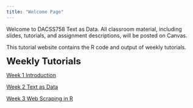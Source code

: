 ```yaml
---
title: "Welcome Page"
---
```


Welcome to DACSS758 Text as Data. All classroom material, including slides, tutorials, and assignment descriptions, will be posted on Canvas.

This tutorial website contains the R code and output of weekly tutorials.

<font size='5'><b> Weekly Tutorials </b></font>

[Week 1 Introduction](https://rosemarypang.com/Text_as_Data_Fall2025/Tutorial1.html)

[Week 2 Text as Data](https://rosemarypang.com/Text_as_Data_Fall2025/Tutorial2.html)

[Week 3 Web Scraping in R](https://rosemarypang.com/Text_as_Data_Fall2025/Tutorial3.html)

<!-- 



[Week 4 Natural Language Processing](https://rosemarypang.com/Text_as_Data_Fall2024/Tutorial4.html)

[Week 5 Preprocessing](https://rosemarypang.com/Text_as_Data_Fall2024/Tutorial5.html)

[Week 6 Text Representation I](https://rosemarypang.com/Text_as_Data_Fall2024/Tutorial6.html)

[Week 7 Text Representation II](https://rosemarypang.com/Text_as_Data_Fall2024/Tutorial7.html)

[Week 8 Dictionary/ Sentiment Analysis](https://rosemarypang.com/Text_as_Data_Fall2024/Tutorial8.html)

[Week 9 Supervised Learning](https://rosemarypang.com/Text_as_Data_Fall2024/Tutorial9.html)

[Week 10 Topic Models](https://rosemarypang.com/Text_as_Data_Fall2024/Tutorial10.html)
SOME NOTES -->